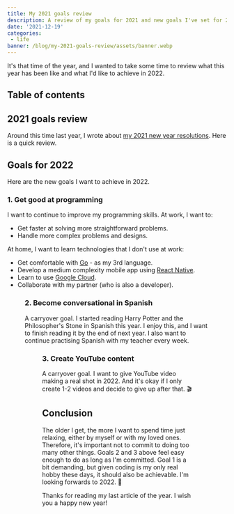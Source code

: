 ```yaml
---
title: My 2021 goals review
description: A review of my goals for 2021 and new goals I've set for 2022.
date: '2021-12-19'
categories:
 - life
banner: /blog/my-2021-goals-review/assets/banner.webp
---
```


It's that time of the year, and I wanted to take some time to review what this
year has been like and what I'd like to achieve in 2022.

<!--more-->

## Table of contents

## 2021 goals review

Around this time last year, I wrote about
[my 2021 new year resolutions](/blog/my-2021-new-year-resolutions/). Here is a
quick review.

<Table
 columns={[
  { name: 'Resolution', key: 'res' },
  { name: 'Status', key: 'status' },
  { name: 'Comment', key: 'comment' }
 ]}
 rows={[
  {
   res: 'Get healthier',
   status: '❌',
   comment: `I was depressed for most of the first half of this year. In the 2nd
  half of the year, I felt a lot of stress and anxiety. I injured my back again
  during a holiday and cut back on exercise. I also gained about
  eight kilos in the last year, mostly from eating fast food.`
  },
  {
   res: 'Speed up at programming',
   status: '✅',
   comment: `I've got significantly faster at coding. I also completed a couple of
  designs at work that boosted my self-confidence.`
  },
  {
   res: 'Become conversational at Spanish',
   status: '❌',
   comment: `I've improved a lot and can hold a conversation with my Spanish
  teacher. However, I don't yet have sufficient vocabulary/grammar to converse
  easily with others.`
  },
  {
   res: 'Create more content',
   status: '✅',
   comment: `I wrote seven new blog articles this year. I'm fairly happy with my
  progress.`
  },
  {
   res: 'Search for a life partner',
   status: '✅',
   comment: `As impossible as this goal felt at the start of 2021, I fell in love with
  an amazing woman. My raison d'être.`
  }
 ]}
/>

## Goals for 2022

Here are the new goals I want to achieve in 2022.

### 1. Get good at programming

I want to continue to improve my programming skills. At work, I want to:

- Get faster at solving more straightforward problems.
- Handle more complex problems and designs.

At home, I want to learn technologies that I don't use at work:

- Get comfortable with [Go](https://go.dev/) - as my 3rd language.
- Develop a medium complexity mobile app using
  [React Native](https://reactnative.dev/).
- Learn to use [Google Cloud](https://cloud.google.com/).
- Collaborate with my partner (who is also a developer).

<Figure
 src="/blog/my-2021-goals-review/assets/gopher.png"
 caption="The Go Gopher"
 href="https://go.dev/blog/gopher"
 size="s"
/>

### 2. Become conversational in Spanish

A carryover goal. I started reading Harry Potter and the Philosopher's Stone in
Spanish this year. I enjoy this, and I want to finish reading it by the end of
next year. I also want to continue practising Spanish with my teacher every
week.

<Figure
 src="/blog/my-2021-goals-review/assets/harrypotter.jpeg"
 caption="Harry Potter y la piedra filosofal"
 href="https://amzn.to/3GRESEQ"
 size="s"
/>

### 3. Create YouTube content

A carryover goal. I want to give YouTube video making a real shot in 2022. And
it's okay if I only create 1-2 videos and decide to give up after that. 🎬

## Conclusion

The older I get, the more I want to spend time just relaxing, either by myself
or with my loved ones. Therefore, it's important not to commit to doing too many
other things. Goals 2 and 3 above feel easy enough to do as long as I'm
committed. Goal 1 is a bit demanding, but given coding is my only real hobby
these days, it should also be achievable. I'm looking forwards to 2022. 🥳

Thanks for reading my last article of the year. I wish you a happy new year!
